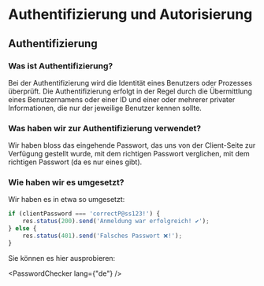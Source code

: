 
# Authentifizierung und Autorisierung

## Authentifizierung

### Was ist Authentifizierung?

Bei der Authentifizierung wird die Identität eines Benutzers oder Prozesses überprüft. Die Authentifizierung erfolgt in der Regel durch die Übermittlung eines Benutzernamens oder einer ID und einer oder mehrerer privater Informationen, die nur der jeweilige Benutzer kennen sollte.

### Was haben wir zur Authentifizierung verwendet?

Wir haben bloss das eingehende Passwort, das uns von der Client-Seite zur Verfügung gestellt wurde, mit dem richtigen Passwort verglichen,
mit dem richtigen Passwort (da es nur eines gibt). 

### Wie haben wir es umgesetzt?

Wir haben es in etwa so umgesetzt:

```javascript
if (clientPassword === 'correctP@ss123!') {
    res.status(200).send('Anmeldung war erfolgreich! ✔️');
} else {
    res.status(401).send('Falsches Passwort ❌!');
}
```

Sie können es hier ausprobieren:

<PasswordChecker lang={"de"} />